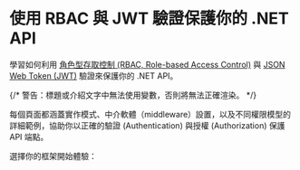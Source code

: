 
# 使用 RBAC 與 JWT 驗證保護你的 .NET API

學習如何利用 [角色型存取控制 (RBAC, Role-based Access Control)](/authorization/role-based-access-control) 與 [JSON Web Token (JWT)](https://auth.wiki/jwt) 驗證來保護你的 .NET API。

{/* 警告：標題或介紹文字中無法使用變數，否則將無法正確渲染。 */}

每個頁面都涵蓋實作模式、中介軟體（middleware）設置，以及不同權限模型的詳細範例，協助你以正確的驗證 (Authentication) 與授權 (Authorization) 保護 API 端點。

選擇你的框架開始體驗：

<MiniGallery />
